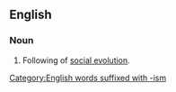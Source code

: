{{wikipedia|Sociocultural evolution}}
==English==
===Noun===
{{en-noun|head=[[social]] [[evolutionism]]|-}}
#Following of [[social evolution]].
[[Category:English words suffixed with -ism]]